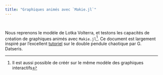 ```yaml
---
title: "Graphiques animés avec `Makie.jl`"
---
```


\

Nous reprenons le modèle de Lotka Volterra, et testons les capacités de création de graphiques animés avec `Makie.jl`^[Il est aussi possible de créér sur le même modèle des graphiques interactifs]. Ce document est largement inspiré par l'excellent [tutoriel](https://www.youtube.com/watch?v=L-gyDvhjzGQ) sur le double pendule chaotique par G. Datseris. 


